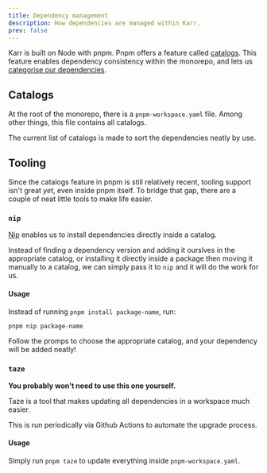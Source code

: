```yaml
---
title: Dependency management
description: How dependencies are managed within Karr.
prev: false
---
```



Karr is built on Node with pnpm.
Pnpm offers a feature called [catalogs](https://pnpm.io/catalogs).
This feature enables dependency consistency within the monorepo,
and lets us [categorise our dependencies](https://antfu.me/posts/categorize-deps).

## Catalogs

At the root of the monorepo, there is a `pnpm-workspace.yaml` file.
Among other things, this file contains all catalogs.

The current list of catalogs is made to sort the dependencies neatly by use.

## Tooling

Since the catalogs feature in pnpm is still relatively recent, tooling support isn't great _yet_,
even inside pnpm itself.
To bridge that gap, there are a couple of neat little tools to make life easier.

### `nip`

[Nip](https://github.com/antfu/nip) enables us to install dependencies directly inside a catalog.

Instead of finding a dependency version and adding it ourslves in the appropriate catalog,
or installing it directly inside a package then moving it manually to a catalog,
we can simply pass it to `nip` and it will do the work for us.

#### Usage

Instead of running `pnpm install package-name`, run:

```bash
pnpm nip package-name
```

Follow the promps to choose the appropriate catalog, and your dependency will be added neatly!

### `taze`

**You probably won't need to use this one yourself.**

Taze is a tool that makes updating all dependencies in a workspace much easier.

This is run periodically via Github Actions to automate the upgrade process.

#### Usage

Simply run `pnpm taze` to update everything inside `pnpm-workspace.yaml`.
